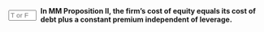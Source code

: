 ::: {.question-block}

<form onsubmit="event.preventDefault(); checkAnswerBox('module7_tf_q94','F')" style="display: flex; align-items: center; gap: 8px;">
  <input type="text" id="module7_tf_q94" name="module7_tf_q94" maxlength="1" placeholder="T or F" style="width: 55px;" data-correct-answer="F" /> 
  <label for="module7_tf_q94"><strong>In MM Proposition II, the firm’s cost of equity equals its cost of debt plus a constant premium independent of leverage.</strong></label>
</form>

<div id="feedback-module7_tf_q94" class="feedback" data-status="" style="display:none;">
This is FALSE. The premium depends on D/E and rises with leverage.
</div>

:::